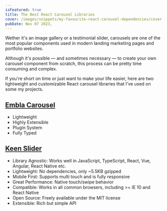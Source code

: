 ```yaml
---
isFeatured: true
title: The Best React Carousel Libraries
cover: /images/snippets/my-favourite-react-carousel-dependencies/cover.webp
pubDate: Nov 07 2023,
---
```


Wether it's an image gallery or a testimonial slider, carousels are one of the most popular components used in modern landing marketing pages and portfolio websites.

Although it's possible — and sometimes necessary — to create your own carousel component from scratch, this process can be pretty time consuming and complex.

If you're short on time or just want to make your life easier, here are two lightweight and customizable React carousel libraries that I've used on some my projects.

## [Embla Carousel](https://keen-slider.io)

- Lightweight
- Highly Extensible
- Plugin System
- Fully Typed

## [Keen Slider](https://www.embla-carousel.com)

- Library Agnostic: Works well in JavaScript, TypeScript, React, Vue, Angular, React Native etc.
- Lightweight: No dependencies, only ~5.5KB gzipped
- Mobile First: Supports multi touch and is fully responsive
- Great Performance: Native touch/swipe behavior
- Compatible: Works in all common browsers, including >= IE 10 and React Native
- Open Source: Freely available under the MIT license
- Extensible: Rich but simple API
